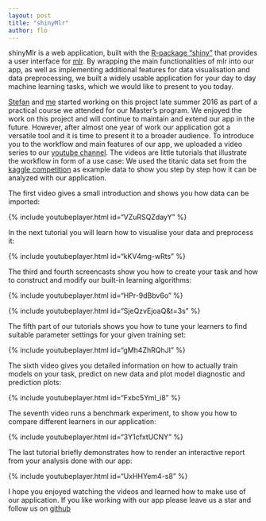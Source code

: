 ```yaml
---
layout: post
title: "shinyMlr"
author: flo
---
```


shinyMlr is a web application, built with the
[R-package "shiny"](https://cran.r-project.org/web/packages/shiny/index.html)
that provides a user interface for [mlr](https://github.com/mlr-org/mlr).
By wrapping the main functionalities of mlr into our app, as well as
implementing additional features for data visualisation and data preprocessing,
we built a widely usable application for your day to day
machine learning tasks, which we would like to present to you today.

<!--more-->

[Stefan](http://Coorsaa.github.io/) and [me](http://florianfendt.github.io/)
started working on this project late summer 2016 as part of a practical
course we attended for our Master's program. We enjoyed the work on this
project and will continue to maintain and extend our app in the future.
However, after almost one year of work our application got a versatile tool
and it is time to present it to a broader audience.
To introduce you to the workflow and main features of our app,
we uploaded a video series to our
[youtube channel](https://www.youtube.com/channel/UCxafH0u7ewWHEULXcEa_zkg).
The videos are little tutorials that illustrate the workflow
in form of a use case:
We used the titanic data set from the
[kaggle competition](https://www.kaggle.com/c/titanic)
as example data to show you step by step how it can be analyzed with our
application.

The first video gives a small introduction and shows you how data can be
imported:

{% include youtubeplayer.html id="VZuRSQZdayY" %}


In the next tutorial you will learn how to visualise your data and
preprocess it:

{% include youtubeplayer.html id="kKV4mg-wRts" %}

The third and fourth screencasts show you how to create your task and
how to construct and modify our built-in learning algorithms:

{% include youtubeplayer.html id="HPr-9dBbv6o" %}

{% include youtubeplayer.html id="SjeQzvEjoaQ&t=3s" %}


The fifth part of our tutorials shows you how to tune your learners to find
suitable parameter settings for your given training set:

{% include youtubeplayer.html id="gMh4ZhRQhJI" %}

The sixth video gives you detailed information on how to actually train models
on your task, predict on new data and plot model diagnostic and prediction
plots:

{% include youtubeplayer.html id="Fxbc5YmI_i8" %}


The seventh video runs a benchmark experiment, to show you how to compare
different learners in our application:

{% include youtubeplayer.html id="3Y1cfxtUCNY" %}

The last tutorial briefly demonstrates how to render an interactive report
from your analysis done with our app:

{% include youtubeplayer.html id="UxHHYem4-s8" %}

I hope you enjoyed watching the videos and learned how to make use of our
application.
If you like working with our app please leave us a star and follow us on
[github](https://github.com/mlr-org/shinyMlr)

